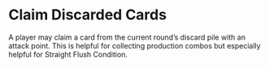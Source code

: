 # Claim Discarded Cards

A player may claim a card from the current round’s discard pile with an attack point. This is helpful for collecting production combos but especially helpful for Straight Flush Condition.

